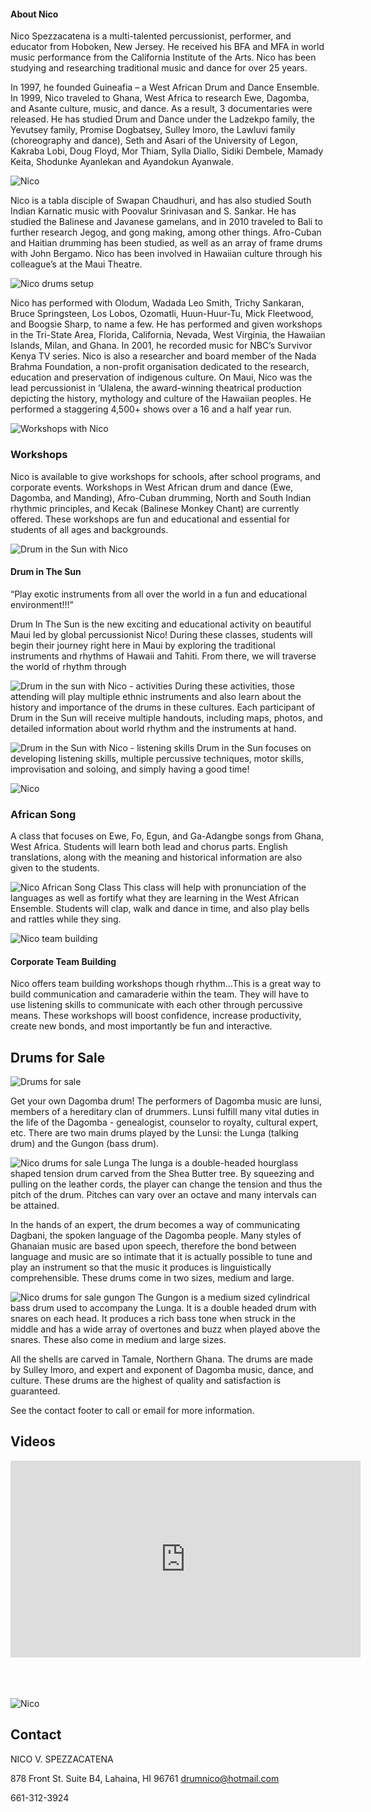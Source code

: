 <Banner />

<Container>

<div id="about">

#### About Nico

Nico Spezzacatena is a multi-talented percussionist, 
performer, and educator from Hoboken, New Jersey. He 
received his BFA and MFA in world music performance from the 
California Institute of the Arts. Nico has been studying and 
researching traditional music and dance for over 25 years.

In 1997, he founded Guineafia – a West African Drum and Dance 
Ensemble. In 1999, Nico traveled to Ghana, West Africa to 
research Ewe, Dagomba, and Asante culture, music, and dance. 
As a result, 3 documentaries were released. He has studied 
Drum and Dance under the Ladzekpo family, the Yevutsey 
family, Promise Dogbatsey, Sulley Imoro, the Lawluvi family 
(choreography and dance), Seth and Asari of the University of 
Legon, Kakraba Lobi, Doug Floyd, Mor Thiam, Sylla Diallo, Sidiki 
Dembele, Mamady Keita, Shodunke Ayanlekan and Ayandokun 
Ayanwale.

![Nico](/images/nico-home.jpg)

 Nico is a tabla disciple of Swapan Chaudhuri, and 
has also studied South Indian Karnatic music with Poovalur 
Srinivasan and S. Sankar. He has studied the Balinese and 
Javanese gamelans, and in 2010 traveled to Bali to further 
research Jegog, and gong making, among other things. 
Afro-Cuban and Haitian drumming has been studied, as well as an 
array of frame drums with John Bergamo. Nico has been 
involved in Hawaiian culture through his colleague’s at the Maui 
Theatre. 

![Nico drums setup](/images/nico-kit.jpg)

Nico has performed with Olodum, Wadada Leo Smith, 
Trichy Sankaran, Bruce Springsteen, Los Lobos, Ozomatli, 
Huun-Huur-Tu, Mick Fleetwood, and Boogsie Sharp, to name a few. He has 
performed and given workshops in the Tri-State Area, Florida, 
California, Nevada, West Virginia, the Hawaiian Islands, Milan, 
and Ghana. In 2001, he recorded music for NBC’s Survivor
Kenya TV series. Nico is also a researcher and board member 
of the Nada Brahma Foundation, a non-profit organisation 
dedicated to the research, education and preservation of 
indigenous culture. On Maui, Nico was the lead percussionist in
‘Ulalena, the award-winning theatrical production depicting the 
history, mythology and culture of the Hawaiian peoples. He 
performed a staggering 4,500+ shows over a 16 and a half year 
run.
</div>

<div id="workshops">

![Workshops with Nico](/images/nico2.jpg)
### Workshops

Nico is available to give workshops for schools, after school programs, and corporate events. 
Workshops in West African drum and dance (Ewe, Dagomba, and Manding), Afro-Cuban 
drumming, North and South Indian rhythmic principles, and Kecak (Balinese Monkey Chant) 
are currently offered. These workshops are fun and educational and essential for students of 
all ages and backgrounds.

![Drum in the Sun with Nico](/images/nico4.jpg)
#### Drum in The Sun

“Play exotic instruments from all over the world in a fun and educational environment!!!”

Drum In The Sun is the new exciting and educational
activity on beautiful Maui led by global percussionist
Nico! During these classes, students will begin their
journey right here in Maui by exploring the traditional
instruments and rhythms of Hawaii and Tahiti. From
there, we will traverse the world of rhythm through

![Drum in the sun with Nico - activities](/images/gal1.jpg)
During these activities, those attending will play
multiple ethnic instruments and also learn about the
history and importance of the drums in these cultures.
Each participant of Drum in the Sun will receive
multiple handouts, including maps, photos, and detailed
information about world rhythm and the instruments at
hand.

![Drum in the Sun with Nico - listening skills](/images/gal2.jpg)
Drum in the Sun focuses on developing listening skills,
multiple percussive techniques, motor skills,
improvisation and soloing, and simply having a good time!

![Nico](/images/nico2.jpg)
### African Song
A class that focuses on Ewe, Fo, Egun, and Ga-Adangbe songs from Ghana, 
West Africa. Students will learn both lead and chorus parts. English translations, 
along with the meaning and historical information are also given to the students.

![Nico African Song Class](/images/nico8.jpg)
 This class will help with pronunciation of the languages as well as fortify what 
they are learning in the West African Ensemble. 
 Students will clap, walk and dance in time, and also play bells and rattles 
while they sing.

![Nico team building](/images/nico3.jpg)
#### Corporate Team Building
 Nico offers team building workshops though rhythm…This is a great way to build 
communication and camaraderie within the team. They will have to use listening skills to 
communicate with each other through percussive means. These workshops will boost 
confidence, increase productivity, create new bonds, and most importantly be fun and 
interactive.

</div>

<div id="forsale">

## Drums for Sale
![Drums for sale](/images/buy-drums.jpg)

Get your own Dagomba drum! The performers of Dagomba music are lunsi, members of a hereditary clan of 
drummers. Lunsi fulfill many vital duties in the life of the Dagomba - genealogist, 
counselor to royalty, cultural expert, etc. There are two main drums played by the 
Lunsi: the Lunga (talking drum) and the Gungon (bass drum).

![Nico drums for sale Lunga](/images/sale-tak.jpg)
The lunga is a double-headed hourglass shaped tension drum carved from the Shea 
Butter tree. By squeezing and pulling on the leather cords, the player can change the 
tension and thus the pitch of the drum. Pitches can vary over an octave and many 
intervals can be attained. 

In the hands of an expert, the drum becomes a way of 
communicating Dagbani, the spoken language of the Dagomba people. Many styles of 
Ghanaian music are based upon speech, therefore the bond between language and 
music are so intimate that it is actually possible to tune and play an instrument so that 
the music it produces is linguistically comprehensible. These drums come in two sizes, medium and large. 

![Nico drums for sale gungon](/images/sale-dag.jpg)
The Gungon is a medium sized cylindrical bass drum used to accompany the Lunga. It is 
a double headed drum with snares on each head. It produces a rich bass tone when 
struck in the middle and has a wide array of overtones and buzz when played above the 
snares. These also come in medium and large sizes. 

All the shells are carved in Tamale, Northern Ghana. The drums are made by Sulley 
Imoro, and expert and exponent of Dagomba music, dance, and culture. These drums are 
the highest of quality and satisfaction is guaranteed.

See the contact footer to call or email for more information.
</div>

<div id="videos" className="text-center">

## Videos

<iframe width="560" height="315" src="https://www.youtube-nocookie.com/embed/jt6Urb3vyDs?controls=0" title="YouTube video player" frameborder="0" allow="accelerometer; autoplay; clipboard-write; encrypted-media; gyroscope; picture-in-picture" allowfullscreen></iframe>    
<br /><br />
<br /><br />
</div>

<div id="contact" className="text-center">

![Nico](/images/nico7.jpg)
## Contact

NICO V. SPEZZACATENA

878 Front St. Suite B4, Lahaina, HI  96761
drumnico@hotmail.com

661-312-3924

</div>

</Container>
